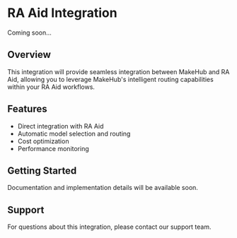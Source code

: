 # RA Aid Integration

Coming soon...

## Overview

This integration will provide seamless integration between MakeHub and RA Aid, allowing you to leverage MakeHub's intelligent routing capabilities within your RA Aid workflows.

## Features

- Direct integration with RA Aid
- Automatic model selection and routing
- Cost optimization
- Performance monitoring

## Getting Started

Documentation and implementation details will be available soon.

## Support

For questions about this integration, please contact our support team.
